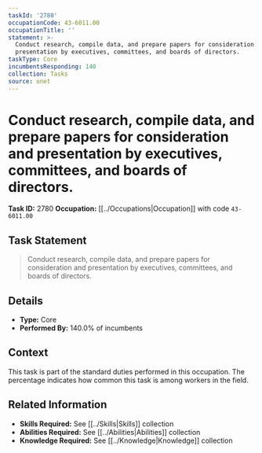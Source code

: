 ```yaml
---
taskId: '2780'
occupationCode: 43-6011.00
occupationTitle: ''
statement: >-
  Conduct research, compile data, and prepare papers for consideration and
  presentation by executives, committees, and boards of directors.
taskType: Core
incumbentsResponding: 140
collection: Tasks
source: onet
---
```

# Conduct research, compile data, and prepare papers for consideration and presentation by executives, committees, and boards of directors.

**Task ID:** 2780
**Occupation:** [[../Occupations|Occupation]] with code `43-6011.00`

## Task Statement

> Conduct research, compile data, and prepare papers for consideration and presentation by executives, committees, and boards of directors.

## Details

- **Type:** Core
- **Performed By:** 140.0% of incumbents

## Context

This task is part of the standard duties performed in this occupation. The percentage indicates how common this task is among workers in the field.

## Related Information

- **Skills Required:** See [[../Skills|Skills]] collection
- **Abilities Required:** See [[../Abilities|Abilities]] collection
- **Knowledge Required:** See [[../Knowledge|Knowledge]] collection
